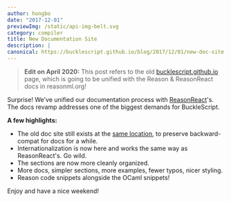 ```yaml
---
author: hongbo
date: "2017-12-01" 
previewImg: /static/api-img-belt.svg
category: compiler
title: New Documentation Site
description: |
canonical: https://bucklescript.github.io/blog/2017/12/01/new-doc-site
---
```


> **Edit on April 2020:** This post refers to the old [bucklescript.github.io](https://bucklecript.github.io) page, which
> is going to be unified with the Reason & ReasonReact docs in reasonml.org!

Surprise! We've unified our documentation process with
[ReasonReact](https://reasonml.github.io/reason-react/)'s. The docs revamp
addresses one of the biggest demands for BuckleScript.

**A few highlights:**

- The old doc site still exists at the [same
  location](https://bucklescript.github.io/bucklescript/Manual.html), to
  preserve backward-compat for docs for a while.
- Internationalization is now here and works the same way as ReasonReact's. Go
  wild.
- The sections are now more cleanly organized.
- More docs, simpler sections, more examples, fewer typos, nicer styling.
- Reason code snippets alongside the OCaml snippets!

Enjoy and have a nice weekend!
